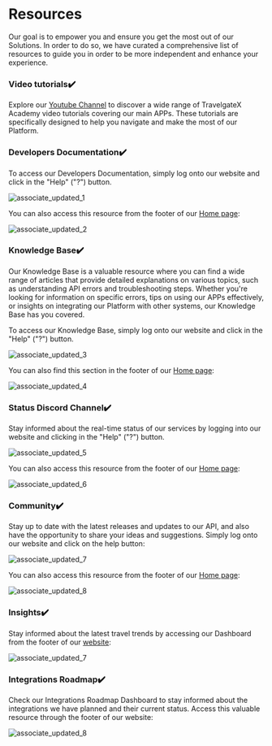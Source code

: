 ﻿---
sidebar_position: 2
---

# Resources

Our goal is to empower you and ensure you get the most out of our Solutions. In order to do so, we have curated a comprehensive list of resources to guide you in order to be more independent and enhance your experience.

### Video tutorials✔️
Explore our [Youtube Channel](https://www.youtube.com/@TravelgateX/videos) to discover a wide range of TravelgateX Academy video tutorials covering our main APPs. These tutorials are specifically designed to help you navigate and make the most of our Platform.

### Developers Documentation✔️
To access our Developers Documentation, simply log onto our website and click in the "Help" ("?") button.

![associate_updated_1](https://storage.travelgate.com/kbase/associate_updated_1.jpg)


You can also access this resource from the footer of our [Home page](https://www.travelgate.com/):

![associate_updated_2](https://storage.travelgate.com/kbase/associate_updated_2.jpg)


### Knowledge Base✔️
Our Knowledge Base is a valuable resource where you can find a wide range of articles that provide detailed explanations on various topics, such as understanding API errors and troubleshooting steps. Whether you're looking for information on specific errors, tips on using our APPs effectively, or insights on integrating our Platform with other systems, our Knowledge Base has you covered.  

To access our Knowledge Base, simply log onto our website and click in the "Help" ("?") button.

![associate_updated_3](https://storage.travelgate.com/kbase/associate_updated_3.jpg)


You can also find this section in the footer of our [Home page](https://www.travelgate.com/):

![associate_updated_4](https://storage.travelgate.com/kbase/associate_updated_4.jpg)

### Status Discord Channel✔️
Stay informed about the real-time status of our services by logging into our website and clicking in the "Help" ("?") button.

![associate_updated_5](https://storage.travelgate.com/kbase/associate_updated_5.jpg)


You can also access this resource from the footer of our [Home page](https://www.travelgate.com/):

![associate_updated_6](https://storage.travelgate.com/kbase/associate_updated_6.jpg)


### Community✔️
Stay up to date with the latest releases and updates to our API, and also have the opportunity to share your ideas and suggestions. Simply log onto our website and click on the help button:

![associate_updated_7](https://storage.travelgate.com/kbase/associate_updated_comm_1.jpg)

You can also access this resource from the footer of our [Home page](https://www.travelgate.com/):

![associate_updated_8](https://storage.travelgate.com/kbase/associate_updated_comm_2.jpg)


### Insights✔️
Stay informed about the latest travel trends by accessing our Dashboard from the footer of our [website](https://www.travelgate.com/):

![associate_updated_7](https://storage.travelgate.com/kbase/associate_updated_7.jpg)


### Integrations Roadmap✔️
Check our Integrations Roadmap Dashboard to stay informed about the integrations we have planned and their current status. Access this valuable resource through the footer of our website:


![associate_updated_8](https://storage.travelgate.com/kbase/associate_updated_8.jpg)


<TipContactCustomerCare/>